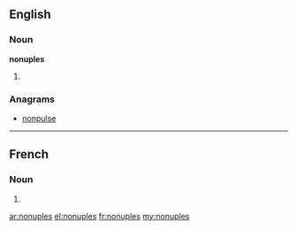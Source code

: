 ==English==

===Noun===
'''nonuples'''

# {{plural of|nonuple}}

===Anagrams===
* [[nonpulse#English|nonpulse]]

----

==French==

===Noun===
{{head|fr|plural}} {{m-p}}

# {{plural of|nonuple|lang=fr}}

[[ar:nonuples]]
[[el:nonuples]]
[[fr:nonuples]]
[[my:nonuples]]